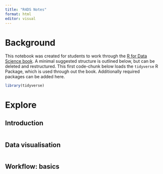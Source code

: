 ```yaml
---
title: "R4DS Notes"
format: html
editor: visual
---
```


# Background

This notebook was created for students to work through the [R for Data Science book](https://r4ds.had.co.nz/). A minimal suggested structure is outlined below, but can be deleted and restructured. This first code-chunk below loads the `tidyverse` R Package, which is used through out the book. Additionally required packages can be added here.

```r
library(tidyverse)
```

# Explore

## Introduction

```r

```

## Data visualisation

```r

```

## Workflow: basics

```r

```
